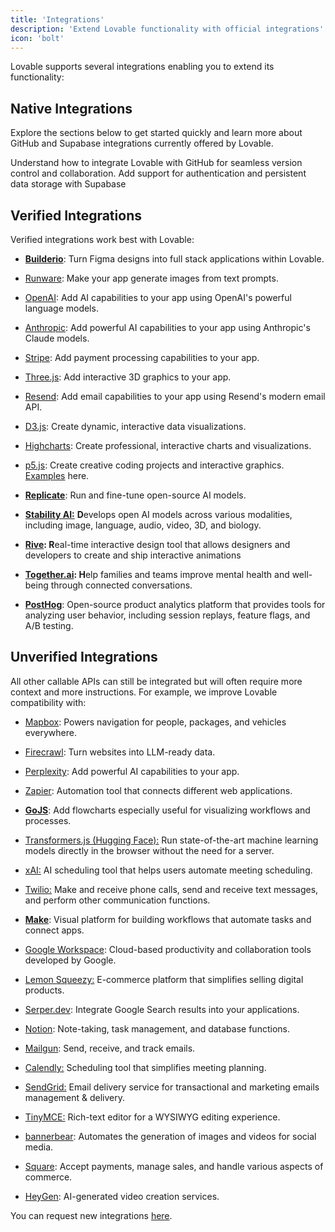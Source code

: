 ```yaml
---
title: 'Integrations'
description: 'Extend Lovable functionality with official integrations'
icon: 'bolt'
---
```


Lovable supports several integrations enabling you to extend its functionality:

## Native Integrations

Explore the sections below to get started quickly and learn more about GitHub and Supabase integrations currently offered by Lovable.

<CardGroup cols={2}>
  <Card title="GitHub Integration" icon="github" href="git-integration">
    Understand how to integrate Lovable with GitHub for seamless version control and collaboration.
  </Card>

  <Card title="Supabase Integration" icon="database" href="supabase">
    Add support for authentication and persistent data storage with Supabase
  </Card>
</CardGroup>

## Verified Integrations

Verified integrations work best with Lovable:&#x20;

* [**Builderio**](https://lovable.dev/blog/2025-01-22-figma-to-lovable-builder-io-native-integration): Turn Figma designs into full stack applications within Lovable.

* [Runware](https://lovable.dev/integrations/runware): Make your app generate images from text prompts.

* [OpenAI](https://lovable.dev/integrations/openai): Add AI capabilities to your app using OpenAI's powerful language models.

* [Anthropic](https://lovable.dev/integrations/anthropic): Add powerful AI capabilities to your app using Anthropic's Claude models.

* [Stripe](https://lovable.dev/integrations/stripe): Add payment processing capabilities to your app.

* [Three.js](https://lovable.dev/integrations/threejs): Add interactive 3D graphics to your app.

* [Resend](https://lovable.dev/integrations/resend): Add email capabilities to your app using Resend's modern email API.

* [D3.js](https://lovable.dev/integrations/d3js): Create dynamic, interactive data visualizations.

* [Highcharts](https://lovable.dev/integrations/highcharts): Create professional, interactive charts and visualizations. &#x20;

* [p5.js](https://lovable.dev/integrations/p5js): Create creative coding projects and interactive graphics. [Examples](https://x.com/lovable_dev/status/1869765295931527488) here.

* [**Replicate**](https://replicate.com/): Run and fine-tune open-source AI models.

* [**Stability AI:**](https://stability.ai/) **D**evelops open AI models across various modalities, including image, language, audio, video, 3D, and biology.

* [**Rive**](https://rive.app/)**: R**eal-time interactive design tool that allows designers and developers to create and ship interactive animations

* [**Together.ai**](https://together.ai/)**: H**elp families and teams improve mental health and well-being through connected conversations.

* [**PostHog**](https://posthog.com/): Open-source product analytics platform that provides tools for analyzing user behavior, including session replays, feature flags, and A/B testing.

## Unverified Integrations

All other callable APIs can still be integrated but will often require more context and more instructions. For example, we improve Lovable compatibility with:

* [Mapbox](https://t.co/QThcnZclS9): Powers navigation for people, packages, and vehicles everywhere.

* [Firecrawl](https://t.co/31mgUJJ3VO): Turn websites into LLM-ready data.

* [Perplexity](https://t.co/hpxxMepIkW): Add powerful AI capabilities to your app.

* [Zapier](https://t.co/7kt8E7ApgC): Automation tool that connects different web applications.

* [**GoJS**](https://x.com/lovable_dev/status/1869700306583613486): Add flowcharts especially useful for visualizing workflows and processes.

* [Transformers.js (Hugging Face):](https://huggingface.co/docs/transformers.js/) Run state-of-the-art machine learning models directly in the browser without the need for a server.

* [xAI:](https://x.ai/) AI scheduling tool that helps users automate meeting scheduling.

* [Twilio:](https://www.twilio.com/) Make and receive phone calls, send and receive text messages, and perform other communication functions.

* [**Make**](https://www.make.com/): Visual platform for building workflows that automate tasks and connect apps.

* [Google Workspace](https://workspace.google.com/): Cloud-based productivity and collaboration tools developed by Google.

* [Lemon Squeezy:](https://www.lemonsqueezy.com/) E-commerce platform that simplifies selling digital products.

* [Serper.dev](https://serper.dev/): Integrate Google Search results into your applications.

* [Notion](https://www.notion.so/): Note-taking, task management, and database functions.

* [Mailgun](https://www.mailgun.com/): Send, receive, and track emails.

* [Calendly:](https://calendly.com/) Scheduling tool that simplifies meeting planning.

* [SendGrid:](https://sendgrid.com/) Email delivery service for transactional and marketing emails management & delivery.

* [TinyMCE:](https://www.tiny.cloud/) Rich-text editor for a WYSIWYG editing experience.

* [bannerbear](https://www.bannerbear.com/): Automates the generation of images and videos for social media.

* [Square](https://squareup.com/): Accept payments, manage sales, and handle various aspects of commerce.

* [HeyGen](https://www.heygen.com/): AI-generated video creation services.

You can request new integrations [here](https://lovable.featurebase.app/?b=675883fb92175ba92d835f92).
